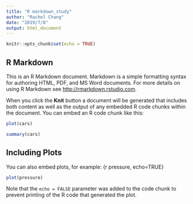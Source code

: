 ```yaml
---
title: "R markdown_study"
author: "Rachel Chang"
date: "2019/7/8"
output: html_document
---
```


```r
knitr::opts_chunk$set(echo = TRUE)
``` 


## R Markdown

This is an R Markdown document. Markdown is a simple formatting syntax for authoring HTML, PDF, and MS Word documents. For more details on using R Markdown see <http://rmarkdown.rstudio.com>.

When you click the **Knit** button a document will be generated that includes both content as well as the output of any embedded R code chunks within the document. You can embed an R code chunk like this:
```r
plot(cars)
```
```r
summary(cars)
```

## Including Plots

You can also embed plots, for example:
{r pressure, echo=TRUE}
```r
plot(pressure)
```

Note that the `echo = FALSE` parameter was added to the code chunk to prevent printing of the R code that generated the plot.
